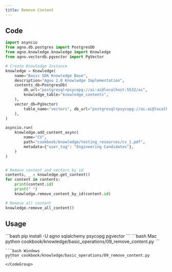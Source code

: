 ```yaml
---
title: Remove Content
---
```


## Code

```python 09_remove_content.py
import asyncio
from agno.db.postgres import PostgresDb
from agno.knowledge.knowledge import Knowledge
from agno.vectordb.pgvector import PgVector

# Create Knowledge Instance
knowledge = Knowledge(
    name="Basic SDK Knowledge Base",
    description="Agno 2.0 Knowledge Implementation",
    contents_db=PostgresDb(
        db_url="postgresql+psycopg://ai:ai@localhost:5532/ai",
        knowledge_table="knowledge_contents",
    ),
    vector_db=PgVector(
        table_name="vectors", db_url="postgresql+psycopg://ai:ai@localhost:5532/ai"
    ),
)

asyncio.run(
    knowledge.add_content_async(
        name="CV",
        path="cookbook/knowledge/testing_resources/cv_1.pdf",
        metadata={"user_tag": "Engineering Candidates"},
    )
)


# Remove content and vectors by id
contents, _ = knowledge.get_content()
for content in contents:
    print(content.id)
    print(" ")
    knowledge.remove_content_by_id(content.id)

# Remove all content
knowledge.remove_all_content()
```

## Usage

<Steps>
  <Step title="Install libraries">
    ```bash
    pip install -U agno sqlalchemy psycopg pgvector
    ```
  </Step>

  <Snippet file="run-pgvector-step.mdx" />


  <Step title="Run the example">
    <CodeGroup>
    ```bash Mac
    python cookbook/knowledge/basic_operations/09_remove_content.py
    ```

    ```bash Windows
    python cookbook/knowledge/basic_operations/09_remove_content.py
    ```
    </CodeGroup>
  </Step>
</Steps>

